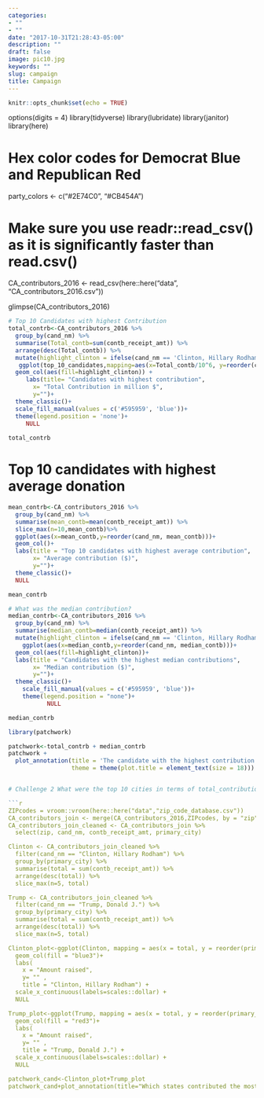 ```yaml
---
categories:
- ""
- ""
date: "2017-10-31T21:28:43-05:00"
description: ""
draft: false
image: pic10.jpg
keywords: ""
slug: campaign
title: Campaign
---
```


```r
knitr::opts_chunk$set(echo = TRUE)
```

options(digits = 4)
library(tidyverse)
library(lubridate)
library(janitor)
library(here)


# Hex color codes for Democrat Blue and Republican Red
party_colors <- c("#2E74C0", "#CB454A")


# Make sure you use readr::read_csv() as it is significantly faster than read.csv()
CA_contributors_2016 <- read_csv(here::here("data", "CA_contributors_2016.csv"))

glimpse(CA_contributors_2016)

```r
# Top 10 Candidates with highest Contribution 
total_contrb<-CA_contributors_2016 %>%
  group_by(cand_nm) %>%
  summarise(Total_contb=sum(contb_receipt_amt)) %>%
  arrange(desc(Total_contb)) %>%
  mutate(highlight_clinton = ifelse(cand_nm == 'Clinton, Hillary Rodham', T, F)) %>% 
   ggplot(top_10_candidates,mapping=aes(x=Total_contb/10^6, y=reorder(cand_nm,Total_contb))) +
  geom_col(aes(fill=highlight_clinton)) +
     labs(title= "Candidates with highest contribution", 
       x= "Total Contribution in million $",
       y="")+
  theme_classic()+
  scale_fill_manual(values = c('#595959', 'blue'))+
  theme(legend.position = 'none')+
     NULL
  
total_contrb
```

# Top 10 candidates with highest average donation

```r
mean_contrb<-CA_contributors_2016 %>% 
  group_by(cand_nm) %>% 
  summarise(mean_contb=mean(contb_receipt_amt)) %>%
  slice_max(n=10,mean_contb)%>%
  ggplot(aes(x=mean_contb,y=reorder(cand_nm, mean_contb)))+
  geom_col()+
  labs(title = "Top 10 candidates with highest average contribution",
       x= "Average contribution ($)",
       y="")+
  theme_classic()+
  NULL

mean_contrb
```


```r
# What was the median contribution?
median_contrb<-CA_contributors_2016 %>% 
  group_by(cand_nm) %>% 
  summarise(median_contb=median(contb_receipt_amt)) %>%
  mutate(highlight_clinton = ifelse(cand_nm == 'Clinton, Hillary Rodham', T, F)) %>% 
    ggplot(aes(x=median_contb,y=reorder(cand_nm, median_contb)))+
  geom_col(aes(fill=highlight_clinton))+
  labs(title = "Candidates with the highest median contributions",
       x= "Median contribution ($)",
       y="")+
  theme_classic()+
    scale_fill_manual(values = c('#595959', 'blue'))+
    theme(legend.position = "none")+
           NULL

median_contrb

```

```r
library(patchwork)

patchwork<-total_contrb + median_contrb
patchwork +
  plot_annotation(title = 'The candidate with the highest contribution has the lowest median contribution!',
                  theme = theme(plot.title = element_text(size = 18))) 


# Challenge 2 What were the top 10 cities in terms of total_contribution for each of the two candidates 

```r
ZIPcodes = vroom::vroom(here::here("data","zip_code_database.csv"))
CA_contributors_join <- merge(CA_contributors_2016,ZIPcodes, by = "zip")
CA_contributors_join_cleaned <- CA_contributors_join %>%
  select(zip, cand_nm, contb_receipt_amt, primary_city)

Clinton <- CA_contributors_join_cleaned %>%
  filter(cand_nm == "Clinton, Hillary Rodham") %>%
  group_by(primary_city) %>%
  summarise(total = sum(contb_receipt_amt)) %>%
  arrange(desc(total)) %>%
  slice_max(n=5, total)

Trump <- CA_contributors_join_cleaned %>%
  filter(cand_nm == "Trump, Donald J.") %>%
  group_by(primary_city) %>%
  summarise(total = sum(contb_receipt_amt)) %>%
  arrange(desc(total)) %>%
  slice_max(n=5, total)

Clinton_plot<-ggplot(Clinton, mapping = aes(x = total, y = reorder(primary_city,total))) +
  geom_col(fill = "blue3")+
  labs(
    x = "Amount raised",
    y= "" ,
    title = "Clinton, Hillary Rodham") + 
  scale_x_continuous(labels=scales::dollar) +
  NULL

Trump_plot<-ggplot(Trump, mapping = aes(x = total, y = reorder(primary_city,total))) +
  geom_col(fill = "red3")+
  labs(
    x = "Amount raised",
    y= "" ,
    title = "Trump, Donald J.") + 
  scale_x_continuous(labels=scales::dollar) +
  NULL

patchwork_cand<-Clinton_plot+Trump_plot
patchwork_cand+plot_annotation(title="Which states contributed the most?")

```
